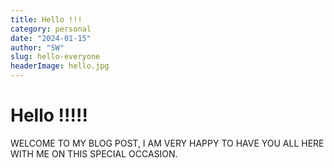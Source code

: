 ```yaml
---
title: Hello !!!
category: personal
date: "2024-01-15"
author: "SW"
slug: hello-everyone
headerImage: hello.jpg
---
```


# Hello !!!!!

WELCOME TO MY BLOG POST, I AM VERY HAPPY TO HAVE YOU ALL HERE WITH ME ON THIS SPECIAL OCCASION.
